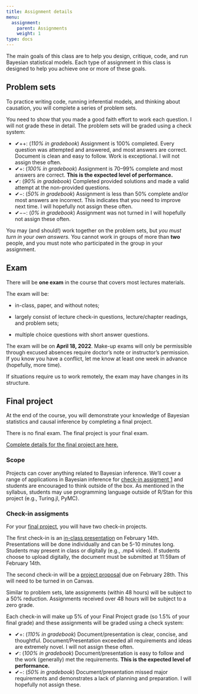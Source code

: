 ```yaml
---
title: Assignment details
menu:
  assignment:
    parent: Assignments
    weight: 1
type: docs
---
```


The main goals of this class are to help you design, critique, code, and run Bayesian statistical models. Each type of assignment in this class is designed to help you achieve one or more of these goals.


## Problem sets

To practice writing code, running inferential models, and thinking about causation, you will complete a series of problem sets. 

You need to show that you made a good faith effort to work each question. I will not grade these in detail. The problem sets will be graded using a check system:

- ✔++: (*110% in gradebook*) Assignment is 100% completed. Every question was attempted and answered, and most answers are correct. Document is clean and easy to follow. Work is exceptional. I will not assign these often.
- ✔+: (*100% in gradebook*) Assignment is 70–99% complete and most answers are correct. **This is the expected level of performance.**
- ✔: (*90% in gradebook*) Completed provided solutions and made a valid attempt at the non-provided questions. 
- ✔−: (*50% in gradebook*) Assignment is less than 50% complete and/or most answers are incorrect. This indicates that you need to improve next time. I will hopefully not assign these often.
- ✔−−: (*0% in gradebook*) Assignment was not turned in I will hopefully not assign these often.

You may (and should!) work together on the problem sets, but *you must turn in your own answers.* You cannot work in groups of more than **two** people, and you must note who participated in the group in your assignment.

## Exam

There will be **one exam** in the course that covers most lectures materials. 

The exam will be:

* in-class, paper, and without notes; 

* largely consist of lecture check-in questions, lecture/chapter readings, and problem sets;

* multiple choice questions with short answer questions.

The exam will be on **April 18, 2022**. Make-up exams will only be permissible through excused absences require doctor's note or instructor's permission. If you know you have a conflict, let me know at least one week in advance (hopefully, more time).

If situations require us to work remotely, the exam may have changes in its structure.

## Final project

At the end of the course, you will demonstrate your knowledge of Bayesian statistics and causal inference by completing a final project.

There is no final exam. The final project is your final exam.

[Complete details for the final project are here.](/assignment/final-project/)

### Scope

Projects can cover anything related to Bayesian inference. We'll cover a range of applications in Bayesian inference for [check-in assigment 1](/assignment/class-presentation/) and students are encouraged to think outside of the box. As mentioned in the syllabus, students may use programming language outside of R/Stan for this project (e.g., Turing.jl, PyMC).

### Check-in assigments

For your [final project](/assignment/final-project/), you will have two check-in projects. 

The first check-in is an [in-class presentation](/assignment/class-presentation/) on February 14th. Presentations will be done individually and can be 5-10 minutes long. Students may present in class or digitally (e.g., .mp4 video). If students choose to upload digitally, the document must be submitted at 11:59am of February 14th.

The second check-in will be a [project proposal](/assignment/project-proposal/) due on February 28th. This will need to be turned in on Canvas. 

Similar to problem sets, late assignments (within 48 hours) will be subject to a 50% reduction. Assignments received over 48 hours will be subject to a zero grade. 

Each check-in will make up 5% of your Final Project grade (so 1.5% of your final grade) and these assignments will be graded using a check system:

- ✔+: (*110% in gradebook*) Document/presentation is clear, concise, and thoughtful. Document/Presentation exceeded all requirements and ideas are extremely novel. I will not assign these often.
- ✔: (*100% in gradebook*) Document/presentation is easy to follow and the work (generally) met the requirements. **This is the expected level of performance.**
- ✔−: (*50% in gradebook*) Document/presentation missed major requirements and demonstrates a lack of planning and preparation. I will hopefully not assign these.